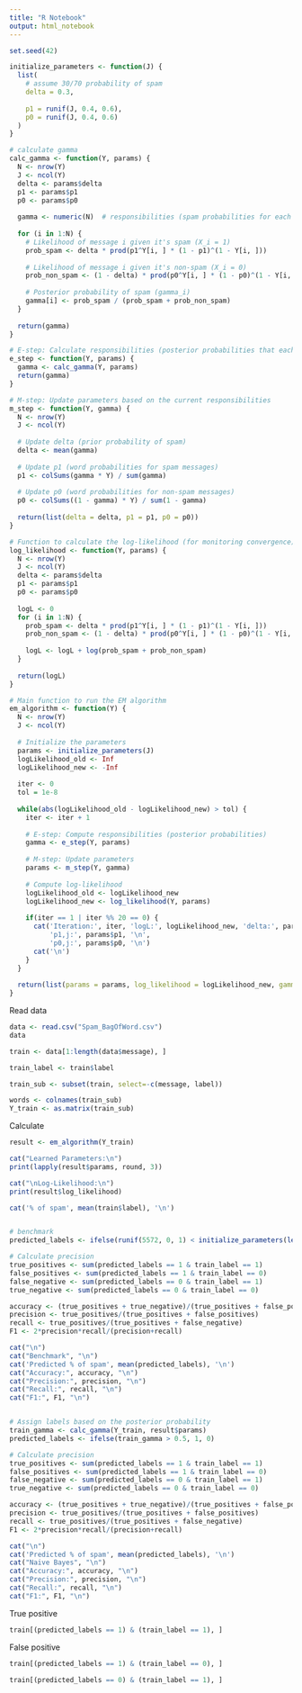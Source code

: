 ```yaml
---
title: "R Notebook"
output: html_notebook
---
```


```r
set.seed(42)
```


```r
initialize_parameters <- function(J) {
  list(
    # assume 30/70 probability of spam
    delta = 0.3,
    
    p1 = runif(J, 0.4, 0.6),
    p0 = runif(J, 0.4, 0.6)
  )
}
```


```r
# calculate gamma
calc_gamma <- function(Y, params) {
  N <- nrow(Y)
  J <- ncol(Y)
  delta <- params$delta
  p1 <- params$p1
  p0 <- params$p0
  
  gamma <- numeric(N)  # responsibilities (spam probabilities for each message)
  
  for (i in 1:N) {
    # Likelihood of message i given it's spam (X_i = 1)
    prob_spam <- delta * prod(p1^Y[i, ] * (1 - p1)^(1 - Y[i, ]))
    
    # Likelihood of message i given it's non-spam (X_i = 0)
    prob_non_spam <- (1 - delta) * prod(p0^Y[i, ] * (1 - p0)^(1 - Y[i, ]))
    
    # Posterior probability of spam (gamma_i)
    gamma[i] <- prob_spam / (prob_spam + prob_non_spam)
  }
  
  return(gamma)
}
```


```r
# E-step: Calculate responsibilities (posterior probabilities that each message is spam)
e_step <- function(Y, params) {
  gamma <- calc_gamma(Y, params)
  return(gamma)
}
```


```r
# M-step: Update parameters based on the current responsibilities
m_step <- function(Y, gamma) {
  N <- nrow(Y)
  J <- ncol(Y)
  
  # Update delta (prior probability of spam)
  delta <- mean(gamma)
  
  # Update p1 (word probabilities for spam messages)
  p1 <- colSums(gamma * Y) / sum(gamma)
  
  # Update p0 (word probabilities for non-spam messages)
  p0 <- colSums((1 - gamma) * Y) / sum(1 - gamma)
  
  return(list(delta = delta, p1 = p1, p0 = p0))
}
```


```r
# Function to calculate the log-likelihood (for monitoring convergence)
log_likelihood <- function(Y, params) {
  N <- nrow(Y)
  J <- ncol(Y)
  delta <- params$delta
  p1 <- params$p1
  p0 <- params$p0
  
  logL <- 0
  for (i in 1:N) {
    prob_spam <- delta * prod(p1^Y[i, ] * (1 - p1)^(1 - Y[i, ]))
    prob_non_spam <- (1 - delta) * prod(p0^Y[i, ] * (1 - p0)^(1 - Y[i, ]))
    
    logL <- logL + log(prob_spam + prob_non_spam)
  }
  
  return(logL)
}
```


```r
# Main function to run the EM algorithm
em_algorithm <- function(Y) {
  N <- nrow(Y)
  J <- ncol(Y)
  
  # Initialize the parameters
  params <- initialize_parameters(J)
  logLikelihood_old <- Inf
  logLikelihood_new <- -Inf
  
  iter <- 0
  tol = 1e-8
  
  while(abs(logLikelihood_old - logLikelihood_new) > tol) {
    iter <- iter + 1
    
    # E-step: Compute responsibilities (posterior probabilities)
    gamma <- e_step(Y, params)
    
    # M-step: Update parameters
    params <- m_step(Y, gamma)
    
    # Compute log-likelihood
    logLikelihood_old <- logLikelihood_new
    logLikelihood_new <- log_likelihood(Y, params)
    
    if(iter == 1 | iter %% 20 == 0) {
      cat('Iteration:', iter, 'logL:', logLikelihood_new, 'delta:', params$delta, '\n',
          'p1,j:', params$p1, '\n',
          'p0,j:', params$p0, '\n')
      cat('\n')
    }
  }
  
  return(list(params = params, log_likelihood = logLikelihood_new, gamma = gamma))
}
```


Read data
```r
data <- read.csv("Spam_BagOfWord.csv")
data
```


```r
train <- data[1:length(data$message), ]

train_label <- train$label

train_sub <- subset(train, select=-c(message, label))

words <- colnames(train_sub)
Y_train <- as.matrix(train_sub)
```


Calculate
```r
result <- em_algorithm(Y_train)

cat("Learned Parameters:\n")
print(lapply(result$params, round, 3))

cat("\nLog-Likelihood:\n")
print(result$log_likelihood)
```


```r
cat('% of spam', mean(train$label), '\n')


# benchmark
predicted_labels <- ifelse(runif(5572, 0, 1) < initialize_parameters(length(words))$delta, 1, 0)

# Calculate precision
true_positives <- sum(predicted_labels == 1 & train_label == 1)
false_positives <- sum(predicted_labels == 1 & train_label == 0)
false_negative <- sum(predicted_labels == 0 & train_label == 1)
true_negative <- sum(predicted_labels == 0 & train_label == 0)

accuracy <- (true_positives + true_negative)/(true_positives + false_positives + false_negative + true_negative)
precision <- true_positives/(true_positives + false_positives)
recall <- true_positives/(true_positives + false_negative)
F1 <- 2*precision*recall/(precision+recall)

cat("\n")
cat("Benchmark", "\n")
cat('Predicted % of spam', mean(predicted_labels), '\n')
cat("Accuracy:", accuracy, "\n")
cat("Precision:", precision, "\n")
cat("Recall:", recall, "\n")
cat("F1:", F1, "\n")


# Assign labels based on the posterior probability
train_gamma <- calc_gamma(Y_train, result$params)
predicted_labels <- ifelse(train_gamma > 0.5, 1, 0)

# Calculate precision
true_positives <- sum(predicted_labels == 1 & train_label == 1)
false_positives <- sum(predicted_labels == 1 & train_label == 0)
false_negative <- sum(predicted_labels == 0 & train_label == 1)
true_negative <- sum(predicted_labels == 0 & train_label == 0)

accuracy <- (true_positives + true_negative)/(true_positives + false_positives + false_negative + true_negative)
precision <- true_positives/(true_positives + false_positives)
recall <- true_positives/(true_positives + false_negative)
F1 <- 2*precision*recall/(precision+recall)

cat("\n")
cat('Predicted % of spam', mean(predicted_labels), '\n')
cat("Naive Bayes", "\n")
cat("Accuracy:", accuracy, "\n")
cat("Precision:", precision, "\n")
cat("Recall:", recall, "\n")
cat("F1:", F1, "\n")
```
True positive
```r
train[(predicted_labels == 1) & (train_label == 1), ]
```

False positive
```r
train[(predicted_labels == 1) & (train_label == 0), ]
```


```r
train[(predicted_labels == 0) & (train_label == 1), ]
```




